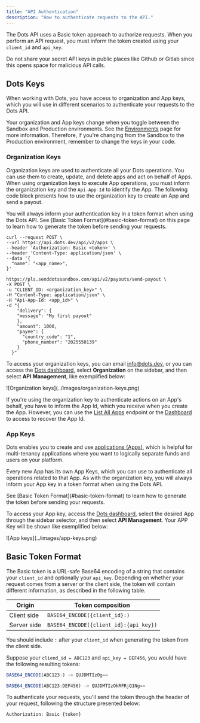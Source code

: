 ```yaml
---
title: "API Authentication"
description: "How to authenticate requests to the API."
---
```


The Dots API uses a Basic token approach to authorize requests. When you perform an API request, you must inform the token created using your `client_id` and `api_key`.

<Warning>Do not share your secret API keys in public places like Github or Gitlab since this opens space for malicious API calls.</Warning>

## Dots Keys

When working with Dots, you have access to organization and App keys, which you will use in different scenarios to authenticate your requests to the Dots API.

<Note>Your organization and App keys change when you toggle between the Sandbox and Production environments. See the [Environments](/overview/environments) page for more information. Therefore, if you're changing from the Sandbox to the Production environment, remember to change the keys in your code.</Note>

### Organization Keys

Organization keys are used to authenticate all your Dots operations. You can use them to create, update, and delete apps and act on behalf of Apps. When using organization keys to execute App operations, you must inform the organization key and the `Api-App-Id` to identify the App. The following code block presents how to use the organization key to create an App and send a payout. 

<Tip>
  You will always inform your authentication key in a token format when using the Dots API. See [Basic Token Format](#basic-token-format) on this page to learn how to generate the token before sending your requests.
</Tip>

<CodeGroup>

```curl Create App
curl --request POST \
--url https://api.dots.dev/api/v2/apps \
--header 'Authorization: Basic <token>' \
--header 'Content-Type: application/json' \
--data '{
  "name": "<app_name>",
}'
```

```curl Send Payout
https://pls.senddotssandbox.com/api/v2/payouts/send-payout \
-X POST \
-u "CLIENT_ID: <organization_key>" \
-H "Content-Type: application/json" \
-H "Api-App-Id: <app_id>" \
-d "{
    "delivery": {
    "message": "My first payout"
    },
    "amount": 1000,
    "payee": {
      "country_code": "1",
      "phone_number": "2025550139"
    }
  }"
```
</CodeGroup>

To access your organization keys, you can email info@dots.dev, or you can access the [Dots dashboard](https://dashboard.dots.dev/), select **Organization** on the sidebar, and then select **API Management**, like exemplified below:

<Frame>
![Organization keys](../images/organization-keys.png)
</Frame>

If you're using the organization key to authenticate actions on an App's behalf, you have to inform the App Id, which you receive when you create the App. However, you can use the [List All Apps](/api-reference/users/list-all-users) endpoint or the [Dashboard](https://dashboard.dots.dev/) to access to recover the App Id.

### App Keys

Dots enables you to create and use [applications (Apps)](/overview/concepts#applications-apps), which is helpful for multi-tenancy applications where you want to logically separate funds and users on your platform. 

Every new App has its own App Keys, which you can use to authenticate all operations related to that App. As with the organization key, you will always inform your App key in a token format when using the Dots API. 

<Tip>
See [Basic Token Format](#basic-token-format) to learn how to generate the token before sending your requests.
</Tip>

To access your App key, access the [Dots dashboard](https://dashboard.dots.dev/), select the desired App through the sidebar selector, and then select **API Management**. Your APP Key will be shown like exemplified below:

<Frame>
![App keys](../images/app-keys.png)
</Frame>

## Basic Token Format

The Basic token is a URL-safe Base64 encoding of a string that contains your `client_id` and optionally your `api_key`. Depending on whether your request comes from a server or the client side, the token will contain different information, as described in the following table.

| Origin      | Token composition |
|-------------|-------|
| Client side | `BASE64_ENCODE({client_id}:)` |
| Server side | `BASE64_ENCODE({client_id}:{api_key})` |

<Note>You should include `:` after your `client_id` when generating the token from the client side.</Note>

Suppose your `cliend_id = ABC123` and `api_key = DEF456`, you would have the following resulting tokens:

<CodeGroup>

```javascript Client side
BASE64_ENCODE(ABC123:) -> QUJDMTIzOg==
```

```javascript Server side
BASE64_ENCODE(ABC123:DEF456) -> QUJDMTIzOkRFRjQ1Ng==
```
</CodeGroup>

To authenticate your requests, you'll send the token through the header of your request, following the structure presented below:

```javascript Header format
Authorization: Basic {token}
```
